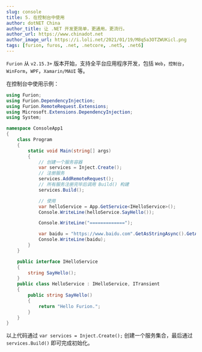 ```yaml
---
slug: console
title: 5. 在控制台中使用
author: dotNET China
author_title: 让 .NET 开发更简单，更通用，更流行。
author_url: https://www.chinadot.net
author_image_url: https://i.loli.net/2021/01/19/M8q5a3OTZWUKicl.png
tags: [furion, furos, .net, .netcore, .net5, .net6]
---
```



`Furion` 从 `v2.15.3+` 版本开始，支持全平台应用程序开发，包括 `Web`，`控制台`，`WinForm`，`WPF`，`Xamarin/MAUI` 等。

在控制台中使用示例：

```cs
using Furion;
using Furion.DependencyInjection;
using Furion.RemoteRequest.Extensions;
using Microsoft.Extensions.DependencyInjection;
using System;

namespace ConsoleApp1
{
    class Program
    {
        static void Main(string[] args)
        {
            // 创建一个服务容器
            var services = Inject.Create();
            // 注册服务
            services.AddRemoteRequest();
            // 所有服务注册完毕后调用 Build() 构建
            services.Build();

            // 使用
            var helloService = App.GetService<IHelloService>();
            Console.WriteLine(helloService.SayHello());

            Console.WriteLine("=============");

            var baidu = "https://www.baidu.com".GetAsStringAsync().GetAwaiter().GetResult();
            Console.WriteLine(baidu);
        }
    }

    public interface IHelloService
    {
        string SayHello();
    }
    public class HelloService : IHelloService, ITransient
    {
        public string SayHello()
        {
            return "Hello Furion.";
        }
    }
}
```

以上代码通过 `var services = Inject.Create();` 创建一个服务集合，最后通过 `services.Build()` 即可完成初始化。